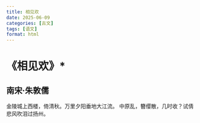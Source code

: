 ```yaml
---
title: 相见欢
date: 2025-06-09
categories: [古文]
tags: [语文]
format: html
---
```

# 《相见欢》*
## 南宋·朱敦儒
金陵城上西楼，倚清秋。万里夕阳垂地大江流。 中原乱，簪缨散，几时收？试倩悲风吹泪过扬州。